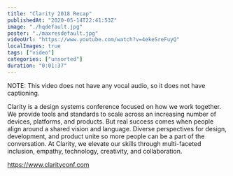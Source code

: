 ```yaml
---
title: "Clarity 2018 Recap"
publishedAt: "2020-05-14T22:41:53Z"
image: "./hqdefault.jpg"
poster: "./maxresdefault.jpg"
videoUrl: "https://www.youtube.com/watch?v=4ekeSreFuyQ"
localImages: true
tags: ["video"]
categories: ["unsorted"]
duration: "0:01:37"
---
```

NOTE: This video does not have any vocal audio, so it does not have captioning.

Clarity is a design systems conference focused on how we work together. We provide tools and standards to scale across an increasing number of devices, platforms, and products. But real success comes when people align around a shared vision and language. Diverse perspectives for design, development, and product unite so more people can be a part of the conversation. At Clarity, we elevate our skills through multi-faceted inclusion, empathy, technology, creativity, and collaboration.

https://www.clarityconf.com
